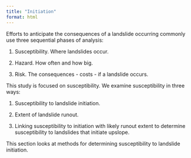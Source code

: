 ```yaml
---
title: "Initiation"
format: html
---
```


Efforts to anticipate the consequences of a landslide occurring commonly use three sequential phases of analysis:

1.  Susceptibility. Where landslides occur.

2.  Hazard. How often and how big.

3.  Risk. The consequences - costs - if a landslide occurs.

This study is focused on susceptibility. We examine susceptibility in three ways:

1.  Susceptibility to landslide initiation.

2.  Extent of landslide runout.

3.  Linking susceptibility to initiation with likely runout extent to determine susceptibility to landslides that initiate upslope. \

This section looks at methods for determining susceptibility to landslide initiation.
